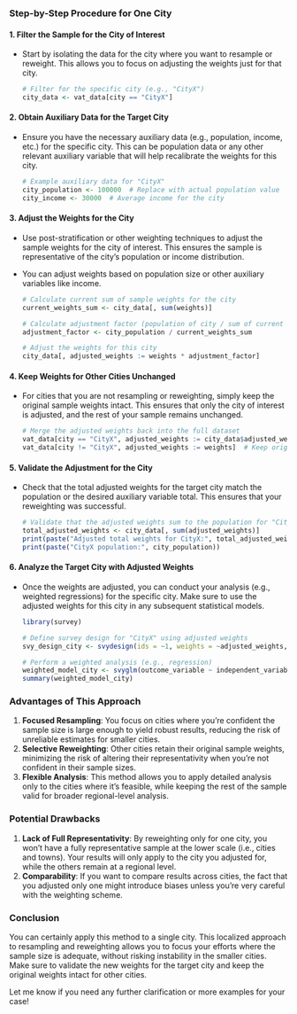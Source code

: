 
### Step-by-Step Procedure for One City

#### 1. **Filter the Sample for the City of Interest**

- Start by isolating the data for the city where you want to resample or reweight. This allows you to focus on adjusting the weights just for that city.

   ```r
   # Filter for the specific city (e.g., "CityX")
   city_data <- vat_data[city == "CityX"]
   ```

#### 2. **Obtain Auxiliary Data for the Target City**

- Ensure you have the necessary auxiliary data (e.g., population, income, etc.) for the specific city. This can be population data or any other relevant auxiliary variable that will help recalibrate the weights for this city.

   ```r
   # Example auxiliary data for "CityX"
   city_population <- 100000  # Replace with actual population value
   city_income <- 30000  # Average income for the city
   ```

#### 3. **Adjust the Weights for the City**

- Use post-stratification or other weighting techniques to adjust the sample weights for the city of interest. This ensures the sample is representative of the city's population or income distribution.
- You can adjust weights based on population size or other auxiliary variables like income.

   ```r
   # Calculate current sum of sample weights for the city
   current_weights_sum <- city_data[, sum(weights)]

   # Calculate adjustment factor (population of city / sum of current sample weights)
   adjustment_factor <- city_population / current_weights_sum

   # Adjust the weights for this city
   city_data[, adjusted_weights := weights * adjustment_factor]
   ```

#### 4. **Keep Weights for Other Cities Unchanged**

- For cities that you are not resampling or reweighting, simply keep the original sample weights intact. This ensures that only the city of interest is adjusted, and the rest of your sample remains unchanged.

   ```r
   # Merge the adjusted weights back into the full dataset
   vat_data[city == "CityX", adjusted_weights := city_data$adjusted_weights]
   vat_data[city != "CityX", adjusted_weights := weights]  # Keep original weights for other cities
   ```

#### 5. **Validate the Adjustment for the City**

- Check that the total adjusted weights for the target city match the population or the desired auxiliary variable total. This ensures that your reweighting was successful.

   ```r
   # Validate that the adjusted weights sum to the population for "CityX"
   total_adjusted_weights <- city_data[, sum(adjusted_weights)]
   print(paste("Adjusted total weights for CityX:", total_adjusted_weights))
   print(paste("CityX population:", city_population))
   ```

#### 6. **Analyze the Target City with Adjusted Weights**

- Once the weights are adjusted, you can conduct your analysis (e.g., weighted regressions) for the specific city. Make sure to use the adjusted weights for this city in any subsequent statistical models.

   ```r
   library(survey)

   # Define survey design for "CityX" using adjusted weights
   svy_design_city <- svydesign(ids = ~1, weights = ~adjusted_weights, data = city_data)

   # Perform a weighted analysis (e.g., regression)
   weighted_model_city <- svyglm(outcome_variable ~ independent_variable, design = svy_design_city)
   summary(weighted_model_city)
   ```

### Advantages of This Approach

1. **Focused Resampling**: You focus on cities where you're confident the sample size is large enough to yield robust results, reducing the risk of unreliable estimates for smaller cities.
2. **Selective Reweighting**: Other cities retain their original sample weights, minimizing the risk of altering their representativity when you’re not confident in their sample sizes.
3. **Flexible Analysis**: This method allows you to apply detailed analysis only to the cities where it’s feasible, while keeping the rest of the sample valid for broader regional-level analysis.

### Potential Drawbacks

1. **Lack of Full Representativity**: By reweighting only for one city, you won’t have a fully representative sample at the lower scale (i.e., cities and towns). Your results will only apply to the city you adjusted for, while the others remain at a regional level.
2. **Comparability**: If you want to compare results across cities, the fact that you adjusted only one might introduce biases unless you’re very careful with the weighting scheme.

### Conclusion

You can certainly apply this method to a single city. This localized approach to resampling and reweighting allows you to focus your efforts where the sample size is adequate, without risking instability in the smaller cities. Make sure to validate the new weights for the target city and keep the original weights intact for other cities.

Let me know if you need any further clarification or more examples for your case!
